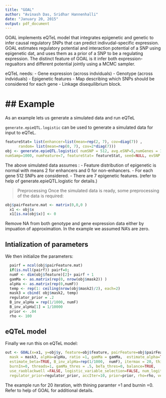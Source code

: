 ```yaml
---
title: "GOAL"
author: "Avinash Das, Sridhar Hannenhalli"
date: "January 20, 2015"
output: pdf_document
---
```


GOAL implements eQTeL model that integrates epigenetic and genetic to infer causal
regulatory SNPs that can predict indivudal-specific expression. GOAL estimates regulatory potential and interaction potential of a SNP using epigenetic dat, and uses them as a prior of a SNP to be a regulating expression. The distinct feature of GOAL is it infer both expression-regualtors and different potential 
jointly using a MCMC sampler. 

eQTeL needs:
- Gene expression (across indviduals)
- Genotype (across indviduals)
- Epigenetic features
- Map describing which SNPs should be considered for each gene
- Linkage disequilibrium block. 

## Example 
==========================================================
As an example lets us generate a simulated data and run eQTeL 

`generate.epieQTL.logistic` can be used to generate a simulated data for input to eQTeL.  
```r
featureStat= list(enhancer=list(mean=rep(2, 7), cov=diag(7)) ,
  	  random= list(mean=rep(0, 7), cov=2*diag(7)))
obj <- generate.epieQTL.logistic( numSNP = 512, avg.eSNP=5,numGenes = 100, 
numSamp=1000, numFeature=7, featureStat= featureStat, seed=NULL, evSNP =0.15)
```
The above simulated data assumes : 
- Feature distribution of epigenetic is normal with means 2 for enhancers and 0 for non-enhancers. 
- For each gene 512 SNPs are considered.
- There are 7 epigenetic features.
(refer to help of generate.epieQTL.logistic for details.)

>Preprocessing
Once the simulated data is ready, some preprocessing of the data is required:

```r
obj$pairFeature.mat <- matrix(0,0,0 )
  x1 <- obj$x
  x1[is.na(obj$x)] <- 0
```
Remove NA from both genotype and gene expression data either by impuation of approximation. In the example we assumed NA's are zero.

## Intialization of parameters
We then initialize the parameters: 
```r
  pairf = ncol(obj$pairFeature.mat)
  if(is.null(pairf)) pairf=0;
  numF <- dim(obj$feature)[2]+ pairf + 1 
  gamMa <- as.matrix(rep(0, nrow(obj$mask2)) )
  alpHa <- as.matrix(rep(0,numF))
  temp <- rep(1: ceiling(nrow(obj$mask2)/2), each=2)
  mask3 = cbind( obj$mask2, temp)  
  regulator_prior = .2 
  B_inv_alpHa = rep(1/1000, numF)
  B_inv_alpHa[1] = 1/10000
  prior <- .04
  rho <- 100 
```

## eQTeL model 

Finally we run this on eQTeL model:

```r
out <- GOAL(x=x1, y=obj$y, feature=obj$feature, pairFeature=obj$pairFeature, 
  mask = mask3, alpHa=alpHa, ratio =1, gamMa = gamMa,  estimate_alpha=TRUE,
  estimate_beta=TRUE, B_inv_alpHa=rep(1/1000,  numF), itermax = 20, thin= 1,
  burnIn=0, threads=1, gamMa_thres = .5, beTa_thres=0, balance=TRUE, 
  use_raoblackwell =FALSE, logistic_variable_selection=FALSE, num_logit_train=500,
  regulator_prior=regulator_prior, accIter=10, prior=prior, rho=rho, verbose=FALSE)
```

The example run for 20 iteration, with thining paramter =1 and burnin =0. Refer to help of GOAL for additional details. 

